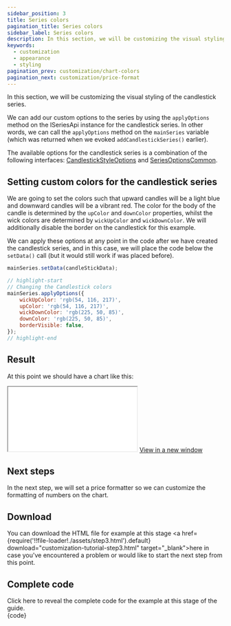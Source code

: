 ```yaml
---
sidebar_position: 3
title: Series colors
pagination_title: Series colors
sidebar_label: Series colors
description: In this section, we will be customizing the visual styling of the candlestick series.
keywords:
  - customization
  - appearance
  - styling
pagination_prev: customization/chart-colors
pagination_next: customization/price-format
---
```



<IterativeGuideWarning/>

In this section, we will be customizing the visual styling of the candlestick series.

We can add our custom options to the series by using the `applyOptions` method on the ISeriesApi instance for the candlestick series. In other words, we can call the `applyOptions` method on the `mainSeries` variable (which was returned when we evoked `addCandlestickSeries()` earlier).

The available options for the candlestick series is a combination of the following interfaces: [CandlestickStyleOptions](/docs/api/interfaces/CandlestickStyleOptions) and [SeriesOptionsCommon](/docs/api/interfaces/SeriesOptionsCommon).

## Setting custom colors for the candlestick series

We are going to set the colors such that upward candles will be a light blue and downward candles will be a vibrant red. The color for the body of the candle is determined by the `upColor` and `downColor` properties, whilst the wick colors are determined by `wickUpColor` and `wickDownColor`. We will additionally disable the border on the candlestick for this example.

We can apply these options at any point in the code after we have created the candlestick series, and in this case, we will place the code below the `setData()` call (but it would still work if was placed before).

```js
mainSeries.setData(candleStickData);

// highlight-start
// Changing the Candlestick colors
mainSeries.applyOptions({
    wickUpColor: 'rgb(54, 116, 217)',
    upColor: 'rgb(54, 116, 217)',
    wickDownColor: 'rgb(225, 50, 85)',
    downColor: 'rgb(225, 50, 85)',
    borderVisible: false,
});
// highlight-end
```

## Result

At this point we should have a chart like this:

<iframe
    className="standalone-iframe"
    src={require('!!file-loader!./assets/step3.html').default}
></iframe>
<a href={require('!!file-loader!./assets/step3.html').default} target="\_blank">
    View in a new window
</a>

## Next steps

In the next step, we will set a price formatter so we can customize the formatting of numbers on the chart.

## Download

You can download the HTML file for example at this stage <a href={require('!!file-loader!./assets/step3.html').default} download="customization-tutorial-step3.html" target="\_blank">here</a> in case you've encountered a problem or would like to start the next step from this point.

## Complete code


<InstantDetails>
<summary>
Click here to reveal the complete code for the example at this stage of the guide.
</summary>
<CodeBlock className="language-html">{code}</CodeBlock>
</InstantDetails>
